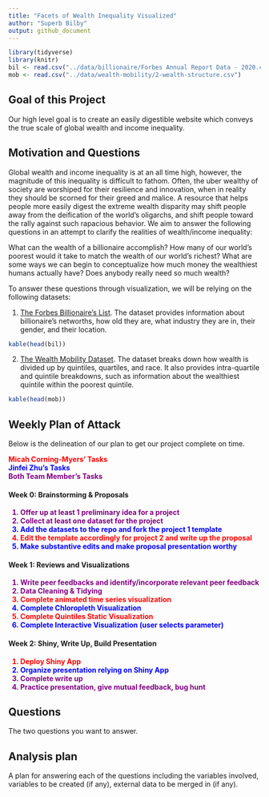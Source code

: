 ```yaml
---
title: "Facets of Wealth Inequality Visualized"
author: "Superb Bilby"
output: github_document
---
```


```r
library(tidyverse)
library(knitr)
bil <- read.csv("../data/billionaire/Forbes Annual Report Data - 2020.csv", skip = 1) %>% drop_na()
mob <- read.csv("../data/wealth-mobility/2-wealth-structure.csv")
```

## Goal of this Project
Our high level goal is to create an easily digestible website which conveys the true scale of global wealth and income inequality.  

## Motivation and Questions

Global wealth and income inequality is at an all time high, however, the magnitude of this inequality is difficult to fathom. Often, the uber wealthy of society are worshiped for their resilience and innovation, when in reality they should be scorned for their greed and malice. A resource that helps people more easily digest the extreme wealth disparity may shift people away from the deification of the world's oligarchs, and shift people toward the rally against such rapacious behavior. We aim to answer the following questions in an attempt to clarify the realities of wealth/income inequality: 

What can the wealth of a billionaire accomplish? How many of our world's poorest would it take to match the wealth of our world's richest? What are some ways we can begin to conceptualize how much money the wealthiest humans actually have? Does anybody really need so much wealth? 

To answer these questions through visualization, we will be relying on the following datasets:  

1) [The Forbes Billionaire's List](https://docs.google.com/spreadsheets/d/1JThOdF95e0NYoea5pCWd5UDXLmIGc1Fwj1aajDSYYhk/edit#gid=685599441). The dataset provides information about billionaire's networths, how old they are, what industry they are in, their gender, and their location.  

```r
kable(head(bil))
```

2) [The Wealth Mobility Dataset](https://github.com/fpfeffer/WealthMobility/blob/master/Data/2-wealth-structure.csv). The dataset breaks down how wealth is divided up by quintiles, quartiles, and race. It also provides intra-quartile and quintile breakdowns, such as information about the wealthiest quintile within the poorest quintile.

```r
kable(head(mob))
```

## Weekly Plan of Attack

Below is the delineation of our plan to get our project complete on time.

<span style="color:red; font-weight: bold"> Micah Corning-Myers' Tasks </span> <br>
<span style="color:blue; font-weight: bold"> Jinfei Zhu's Tasks </span> <br>
<span style="color:purple; font-weight: bold"> Both Team Member's Tasks </span> <br>

#### Week 0: Brainstorming & Proposals  

<ol>
  <li style="color:purple; font-weight: bold"> Offer up at least 1 preliminary idea for a project </li>
  <li style="color:purple; font-weight: bold"> Collect at least one dataset for the project </li>
  <li style="color:blue; font-weight: bold"> Add the datasets to the repo and fork the project 1 template </li>
  <li style="color:red; font-weight: bold"> Edit the template accordingly for project 2 and write up the proposal </li>
  <li style="color:blue; font-weight: bold"> Make substantive edits and make proposal presentation worthy </li>
</ol>

#### Week 1: Reviews and Visualizations  

<ol>
  <li style="color:purple; font-weight: bold"> Write peer feedbacks and identify/incorporate relevant peer feedback </li>
  <li style="color:purple; font-weight: bold"> Data Cleaning & Tidying </li>
  <li style="color:red; font-weight: bold"> Complete animated time series visualization </li>
  <li style="color:blue; font-weight: bold"> Complete Chloropleth Visualization </li>
  <li style="color:red; font-weight: bold"> Complete Quintiles Static Visualization </li>
  <li style="color:blue; font-weight: bold"> Complete Interactive Visualization (user selects parameter) </li>
</ol>

#### Week 2: Shiny, Write Up, Build Presentation  
<ol>
  <li style="color:red; font-weight: bold"> Deploy Shiny App </li>
  <li style="color:blue; font-weight: bold"> Organize presentation relying on Shiny App  </li>
  <li style="color:purple; font-weight: bold"> Complete write up </li>
  <li style="color:purple; font-weight: bold"> Practice presentation, give mutual feedback, bug hunt </li>
</ol>



## Questions

The two questions you want to answer.

## Analysis plan

A plan for answering each of the questions including the variables involved, variables to be created (if any), external data to be merged in (if any).
